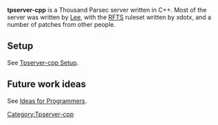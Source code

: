 '''tpserver-cpp''' is a Thousand Parsec server written in C++. Most of the server was written by [[User:Lee Begg|Lee]], with the [[RFTS]] ruleset written by xdotx, and a number of patches from other people.

==Setup==
See [[Tpserver-cpp Setup]].

==Future work ideas==
See [[Ideas for Programmers]].

[[Category:Tpserver-cpp]]